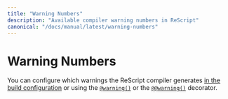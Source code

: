 ```yaml
---
title: "Warning Numbers"
description: "Available compiler warning numbers in ReScript"
canonical: "/docs/manual/latest/warning-numbers"
---
```


# Warning Numbers

You can configure which warnings the ReScript compiler generates
[in the build configuration](/docs/manual/latest/build-configuration#warnings) or
using the [`@warning()`](/syntax-lookup#expression-warning-decorator) or the [`@@warning()`](/syntax-lookup#module-warning-decorator) decorator.

